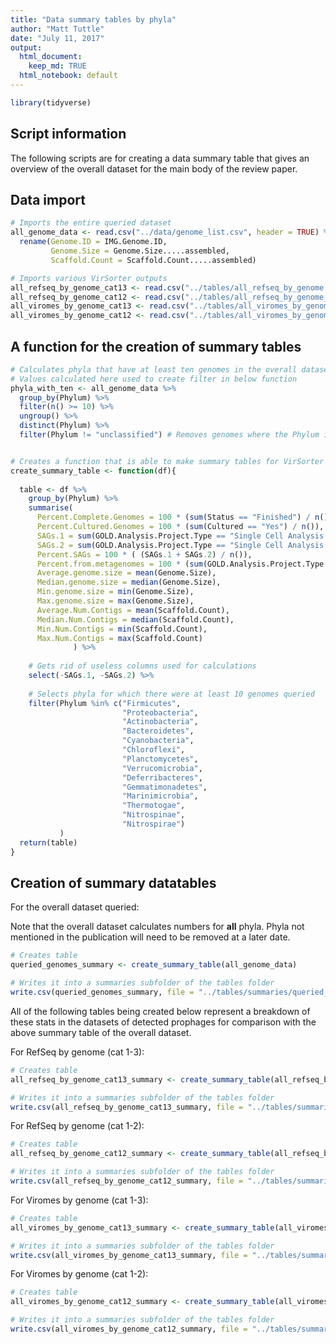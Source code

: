 ```yaml
---
title: "Data summary tables by phyla"
author: "Matt Tuttle"
date: "July 11, 2017"
output:
  html_document:
    keep_md: TRUE
  html_notebook: default
---
```


```r

library(tidyverse)

```

## Script information

The following scripts are for creating a data summary table that gives an overview of the overall dataset for the main body of the review paper.

## Data import

```r

# Imports the entire queried dataset
all_genome_data <- read.csv("../data/genome_list.csv", header = TRUE) %>%
  rename(Genome.ID = IMG.Genome.ID,
         Genome.Size = Genome.Size.....assembled,
         Scaffold.Count = Scaffold.Count.....assembled)

# Imports various VirSorter outputs
all_refseq_by_genome_cat13 <- read.csv("../tables/all_refseq_by_genome.csv", header = TRUE)
all_refseq_by_genome_cat12 <- read.csv("../tables/all_refseq_by_genome_cat12.csv", header = TRUE)
all_viromes_by_genome_cat13 <- read.csv("../tables/all_viromes_by_genome.csv", header = TRUE)
all_viromes_by_genome_cat12 <- read.csv("../tables/all_viromes_by_genome_cat12.csv", header = TRUE)

```

## A function for the creation of summary tables

```r

# Calculates phyla that have at least ten genomes in the overall dataset
# Values calculated here used to create filter in below function
phyla_with_ten <- all_genome_data %>%
  group_by(Phylum) %>%
  filter(n() >= 10) %>%
  ungroup() %>%
  distinct(Phylum) %>%
  filter(Phylum != "unclassified") # Removes genomes where the Phylum is unclassified


# Creates a function that is able to make summary tables for VirSorter data at the genome level
create_summary_table <- function(df){
  
  table <- df %>%
    group_by(Phylum) %>%
    summarise(
      Percent.Complete.Genomes = 100 * (sum(Status == "Finished") / n()),
      Percent.Cultured.Genomes = 100 * (sum(Cultured == "Yes") / n()),
      SAGs.1 = sum(GOLD.Analysis.Project.Type == "Single Cell Analysis (screened)"),
      SAGs.2 = sum(GOLD.Analysis.Project.Type == "Single Cell Analysis (unscreened)"),
      Percent.SAGs = 100 * ( (SAGs.1 + SAGs.2) / n()),
      Percent.from.metagenomes = 100 * (sum(GOLD.Analysis.Project.Type == "Genome from Metagenome") / n()),
      Average.genome.size = mean(Genome.Size),
      Median.genome.size = median(Genome.Size),
      Min.genome.size = min(Genome.Size),
      Max.genome.size = max(Genome.Size),
      Average.Num.Contigs = mean(Scaffold.Count),
      Median.Num.Contigs = median(Scaffold.Count),
      Min.Num.Contigs = min(Scaffold.Count),
      Max.Num.Contigs = max(Scaffold.Count)
              ) %>%
    
    # Gets rid of useless columns used for calculations
    select(-SAGs.1, -SAGs.2) %>%
    
    # Selects phyla for which there were at least 10 genomes queried
    filter(Phylum %in% c("Firmicutes",
                         "Proteobacteria",
                         "Actinobacteria",
                         "Bacteroidetes",
                         "Cyanobacteria",
                         "Chloroflexi",
                         "Planctomycetes",
                         "Verrucomicrobia",
                         "Deferribacteres",
                         "Gemmatimonadetes",
                         "Marinimicrobia",
                         "Thermotogae",
                         "Nitrospinae",
                         "Nitrospirae")
           )
  return(table)
}

```

## Creation of summary datatables

For the overall dataset queried:

Note that the overall dataset calculates numbers for __all__ phyla. Phyla not mentioned in the publication will need to be removed at a later date.

```r

# Creates table
queried_genomes_summary <- create_summary_table(all_genome_data)

# Writes it into a summaries subfolder of the tables folder
write.csv(queried_genomes_summary, file = "../tables/summaries/queried_genomes.csv", row.names = FALSE)

```


All of the following tables being created below represent a breakdown of these stats in the datasets of detected prophages for comparison with the above summary table of the overall dataset.

For RefSeq by genome (cat 1-3):

```r

# Creates table
all_refseq_by_genome_cat13_summary <- create_summary_table(all_refseq_by_genome_cat13)

# Writes it into a summaries subfolder of the tables folder
write.csv(all_refseq_by_genome_cat13_summary, file = "../tables/summaries/all_refseq_by_genome_summary.csv", row.names = FALSE)

```

For RefSeq by genome (cat 1-2):

```r

# Creates table
all_refseq_by_genome_cat12_summary <- create_summary_table(all_refseq_by_genome_cat12)

# Writes it into a summaries subfolder of the tables folder
write.csv(all_refseq_by_genome_cat12_summary, file = "../tables/summaries/all_refseq_by_genome_cat12_summary.csv", row.names = FALSE)

```

For Viromes by genome (cat 1-3):

```r

# Creates table
all_viromes_by_genome_cat13_summary <- create_summary_table(all_viromes_by_genome_cat13)

# Writes it into a summaries subfolder of the tables folder
write.csv(all_viromes_by_genome_cat13_summary, file = "../tables/summaries/all_viromes_by_genome_summary.csv", row.names = FALSE)

```

For Viromes by genome (cat 1-2):

```r

# Creates table
all_viromes_by_genome_cat12_summary <- create_summary_table(all_viromes_by_genome_cat12)

# Writes it into a summaries subfolder of the tables folder
write.csv(all_viromes_by_genome_cat12_summary, file = "../tables/summaries/all_viromes_by_genome_cat12_summary.csv", row.names = FALSE)

```

